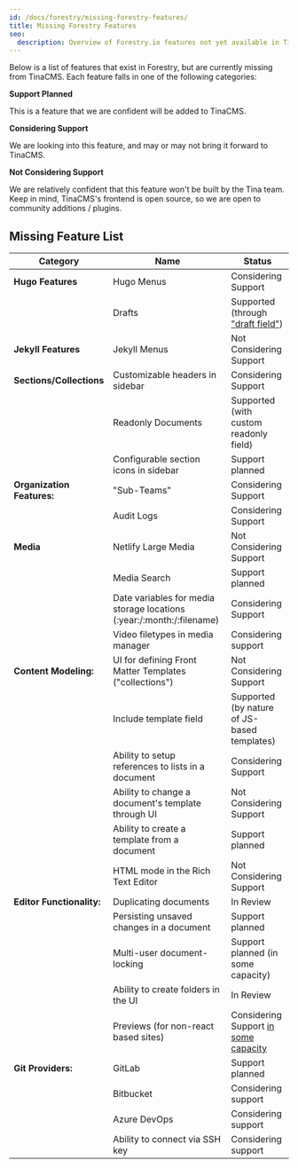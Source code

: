 ```yaml
---
id: /docs/forestry/missing-forestry-features/
title: Missing Forestry Features
seo:
  description: Overview of Forestry.io features not yet available in TinaCMS, including planned features, features under consideration, and unsupported features
---
```


<WarningCallout body="This page is out of date and won't be updated – active support plans exist and can be found on the [TinaCMS GitHub](https://github.com/tinacms/tinacms/discussions) and [official roadmap](https://tina.io/roadmap/)" />

Below is a list of features that exist in Forestry, but are currently missing from TinaCMS. Each feature falls in one of the following categories:

**Support Planned**

This is a feature that we are confident will be added to TinaCMS.

**Considering Support**

We are looking into this feature, and may or may not bring it forward to TinaCMS.

**Not Considering Support**

We are relatively confident that this feature won't be built by the Tina team.
Keep in mind, TinaCMS's frontend is open source, so we are open to community additions / plugins.

## Missing Feature List

| Category                   | Name                                                                     | Status                                                                                      |
| -------------------------- | ------------------------------------------------------------------------ | ------------------------------------------------------------------------------------------- |
| **Hugo Features**          | Hugo Menus                                                               | Considering Support                                                                         |
|                            | Drafts                                                                   | Supported (through ["draft field"](/docs/forestry/drafts/))                                 |
| **Jekyll Features**        | Jekyll Menus                                                             | Not Considering Support                                                                     |
| **Sections/Collections**   | Customizable headers in sidebar                                          | Considering Support                                                                         |
|                            | Readonly Documents                                                       | Supported (with custom readonly field)                                                      |
|                            | Configurable section icons in sidebar                                    | Support planned                                                                             |
| **Organization Features:** | "Sub-Teams"                                                              | Considering Support                                                                         |
|                            | Audit Logs                                                               | Considering Support                                                                         |
| **Media**                  | Netlify Large Media                                                      | Not Considering Support                                                                     |
|                            | Media Search                                                             | Support planned                                                                             |
|                            | Date variables for media storage locations (\:year:/\:month:/\:filename) | Considering Support                                                                         |
|                            | Video filetypes in media manager                                         | Considering support                                                                         |
| **Content Modeling:**      | UI for defining Front Matter Templates ("collections")                   | Not Considering Support                                                                     |
|                            | Include template field                                                   | Supported (by nature of JS-based templates)                                                 |
|                            | Ability to setup references to lists in a document                       | Considering Support                                                                         |
|                            | Ability to change a document's template through UI                       | Not Considering Support                                                                     |
|                            | Ability to create a template from a document                             | Support planned                                                                             |
|                            | HTML mode in the Rich Text Editor                                        | Not Considering Support                                                                     |
| **Editor Functionality:**  | Duplicating documents                                                    | In Review                                                                                   |
|                            | Persisting unsaved changes in a document                                 | Support planned                                                                             |
|                            | Multi-user document-locking                                              | Support planned (in some capacity)                                                          |
|                            | Ability to create folders in the UI                                      | In Review                                                                                   |
|                            | Previews (for non-react based sites)                                     | Considering Support [in some capacity](https://github.com/tinacms/tinacms/discussions/3509) |
| **Git Providers:**         | GitLab                                                                   | Support planned                                                                             |
|                            | Bitbucket                                                                | Considering support                                                                         |
|                            | Azure DevOps                                                             | Considering support                                                                         |
|                            | Ability to connect via SSH key                                           | Considering support                                                                         |
